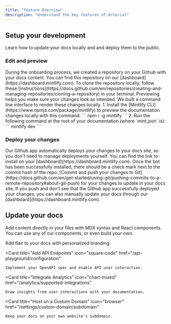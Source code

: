 ```yaml
---
title: "Feature Overview"
description: "Understand the key features of Arterial"
---
```


## Setup your development

Learn how to update your docs locally and and deploy them to the public.

### Edit and preview

<AccordionGroup>
	<Accordion icon="github" title="Clone your docs locally">
		During the onboarding process, we created a repository on your Github with
		your docs content. You can find this repository on our
		[dashboard](https://dashboard.mintlify.com). To clone the repository
		locally, follow these
		[instructions](https://docs.github.com/en/repositories/creating-and-managing-repositories/cloning-a-repository)
		in your terminal.
	</Accordion>
	<Accordion icon="rectangle-terminal" title="Preview changes">
		Previewing helps you make sure your changes look as intended. We built a
		command line interface to render these changes locally. 1. Install the
		[Mintlify CLI](https://www.npmjs.com/package/mintlify) to preview the
		documentation changes locally with this command: ``` npm i -g mintlify ```
		2. Run the following command at the root of your documentation (where
		`mint.json` is): ``` mintlify dev ```
	</Accordion>
</AccordionGroup>

### Deploy your changes

<AccordionGroup>

<Accordion icon="message-bot" title="Install our Github app">
	Our Github app automatically deploys your changes to your docs site, so you
	don't need to manage deployments yourself. You can find the link to install on
	your [dashboard](https://dashboard.mintlify.com). Once the bot has been
	successfully installed, there should be a check mark next to the commit hash
	of the repo.
</Accordion>
<Accordion icon="rocket" title="Push your changes">
	[Commit and push your changes to
	Git](https://docs.github.com/en/get-started/using-git/pushing-commits-to-a-remote-repository#about-git-push)
	for your changes to update in your docs site. If you push and don't see that
	the Github app successfully deployed your changes, you can also manually
	update your docs through our [dashboard](https://dashboard.mintlify.com).
</Accordion>

</AccordionGroup>

## Update your docs

Add content directly in your files with MDX syntax and React components. You can use any of our components, or even build your own.

<CardGroup>

<Card title="Style Your Docs" icon="paintbrush" href="/settings/global">
	Add flair to your docs with personalized branding.
</Card>

<Card
	title="Add API Endpoints"
	icon="square-code"
	href="/api-playground/configuration"
>
	Implement your OpenAPI spec and enable API user interaction.
</Card>

<Card
	title="Integrate Analytics"
	icon="chart-mixed"
	href="/analytics/supported-integrations"
>
	Draw insights from user interactions with your documentation.
</Card>

<Card
	title="Host on a Custom Domain"
	icon="browser"
	href="/settings/custom-domain/subdomain"
>
	Keep your docs on your own website's subdomain.
</Card>

</CardGroup>
